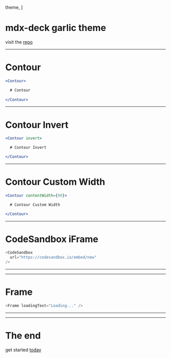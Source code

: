 
  theme,
]

<Head>
  <title>mdx-deck theme: garlic</title>
</Head>


# mdx-deck garlic theme

visit the [repo](https://github.com/josefaidt/mdx-deck-theme-garlic)

---

<Contour>

# Contour

```jsx
<Contour>

  # Contour
  
</Contour>
```

</Contour>

---

<Contour invert>

# Contour Invert

```jsx
<Contour invert>

  # Contour Invert

</Contour>
```

</Contour>

---

<Contour contentWidth={90}>

# Contour Custom Width

```jsx
<Contour contentWidth={90}>

  # Contour Custom Width

</Contour>
```

</Contour>

---

<Contour>

# CodeSandbox iFrame

```js
<CodeSandbox 
  url="https://codesandbox.io/embed/new"
/>
```

</Contour>

---

<CodeSandbox />

---

<Contour>

# Frame

```js
<Frame loadingText="Loading..." />
```

</Contour>

---

<Frame loadingText="Loading..." />

---

# The end

get started [today](https://www.npmjs.com/package/mdx-deck-theme-garlic)